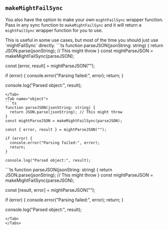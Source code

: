 ## `makeMightFailSync`

You also have the option to make your own `mightFailSync` wrapper function. Pass in any sync function to `makeMightFailSync` and it will return a `mightFailSync` wrapper function for you to use.

<Note>
This is useful in some use cases, but most of the time you should just use `mightFailSync` directly.
</Note>

<Tabs>
<Tab name="tuple">
```ts
function parseJSON(jsonString: string) {
  return JSON.parse(jsonString); // This might throw
}
const mightParseJSON = makeMightFailSync(parseJSON);

const [error, result] = mightParseJSON("");

if (error) {
  console.error("Parsing failed:", error);
  return;
}

console.log("Parsed object:", result);
```
</Tab>
<Tab name="object">
```ts
function parseJSON(jsonString: string) {
  return JSON.parse(jsonString); // This might throw
}
const mightParseJSON = makeMightFailSync(parseJSON);

const { error, result } = mightParseJSON("");

if (error) {
  console.error("Parsing failed:", error);
  return;
}

console.log("Parsed object:", result);
```
</Tab>
<Tab name="go">
```ts
function parseJSON(jsonString: string) {
  return JSON.parse(jsonString); // This might throw
}
const mightParseJSON = makeMightFailSync(parseJSON);

const [result, error] = mightParseJSON("");

if (error) {
  console.error("Parsing failed:", error);
  return;
}

console.log("Parsed object:", result);
```
</Tab>
</Tabs>